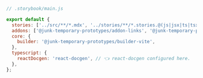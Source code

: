 ```js
// .storybook/main.js

export default {
  stories: ['../src/**/*.mdx', '../stories/**/*.stories.@(js|jsx|ts|tsx)'],
  addons: ['@junk-temporary-prototypes/addon-links', '@junk-temporary-prototypes/addon-essentials'],
  core: {
    builder: '@junk-temporary-prototypes/builder-vite',
  },
  typescript: {
    reactDocgen: 'react-docgen', // 👈 react-docgen configured here.
  },
};
```

